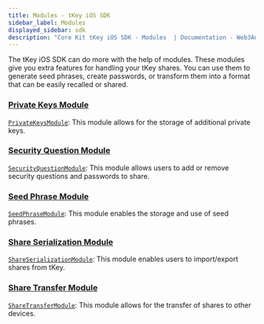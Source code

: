 ```yaml
---
title: Modules - tKey iOS SDK
sidebar_label: Modules
displayed_sidebar: sdk
description: "Core Kit tKey iOS SDK - Modules  | Documentation - Web3Auth"
---
```


The tKey iOS SDK can do more with the help of modules. These modules give you extra features for handling your tKey shares. You can use them to
generate seed phrases, create passwords, or transform them into a format that can be easily recalled or shared.

### [Private Keys Module](/sdk/core-kit/tkey-ios/modules/private-keys)

[`PrivateKeysModule`](/sdk/core-kit/tkey-ios/modules/private-keys): This module allows for the storage of additional private keys.

### [Security Question Module](/sdk/core-kit/tkey-ios/modules/security-questions)

[`SecurityQuestionModule`](/sdk/core-kit/tkey-ios/modules/security-questions): This module allows users to add or remove security questions and
passwords to share.

### [Seed Phrase Module](/sdk/core-kit/tkey-ios/modules/seed-phrase)

[`SeedPhraseModule`](/sdk/core-kit/tkey-ios/modules/seed-phrase): This module enables the storage and use of seed phrases.

### [Share Serialization Module](/sdk/core-kit/tkey-ios/modules/share-serialization)

[`ShareSerializationModule`](/sdk/core-kit/tkey-ios/modules/share-serialization): This module enables users to import/export shares from tKey.

### [Share Transfer Module](/sdk/core-kit/tkey-ios/modules/share-transfer)

[`ShareTransferModule`](/sdk/core-kit/tkey-ios/modules/share-transfer): This module allows for the transfer of shares to other devices.
